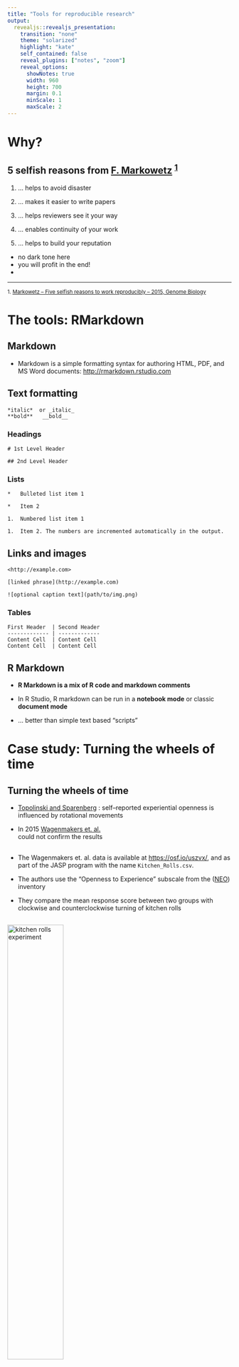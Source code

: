 ```yaml
---
title: "Tools for reproducible research"  
output: 
  revealjs::revealjs_presentation:
    transition: "none"
    theme: "solarized"
    highlight: "kate"
    self_contained: false
    reveal_plugins: ["notes", "zoom"]
    reveal_options:
      showNotes: true
      width: 960
      height: 700
      margin: 0.1
      minScale: 1
      maxScale: 2
---
```


# Why?


## 5 selfish reasons from [F. Markowetz](http://www.markowetzlab.org/florian/) <sup><a href="#fn1" id="ref1">1</a></sup>

1. ... helps to avoid disaster

1. ... makes it easier to write papers

1. ... helps reviewers see it your way  

1. ... enables continuity of your work

1. ... helps to build your reputation

<aside class="notes">

  <ul>
  <li> no dark tone here  </li>
  <li> you will profit in the end!</li>
  <li> </li>
  </ul> 


</aside>


<hr></hr>

<sup id="fn1">1. [Markowetz -- Five selfish reasons to work reproducibly -- 2015, Genome Biology](https://dx.doi.org/10.1186/s13059-015-0850-7) <a href="#ref1" title="Jump back to footnote 1 in the text."></a></sup>


# The tools: RMarkdown


## Markdown

* Markdown is a simple formatting syntax for authoring HTML, PDF, and 
MS Word documents: <http://rmarkdown.rstudio.com>

## Text formatting 
```
*italic*  or _italic_
**bold**   __bold__
```

### Headings

```
# 1st Level Header

## 2nd Level Header
```

### Lists

```
*   Bulleted list item 1

*   Item 2

1.  Numbered list item 1

1.  Item 2. The numbers are incremented automatically in the output.
```


## Links and images

```
<http://example.com>

[linked phrase](http://example.com)

![optional caption text](path/to/img.png)
```

### Tables 

```
First Header  | Second Header
------------- | -------------
Content Cell  | Content Cell
Content Cell  | Content Cell

```
## R Markdown

* __R Markdown is a mix of R code and markdown comments__

* In R Studio, R markdown can be run in a __notebook mode__ or classic __document mode__

* ... better than simple text based "scripts"

# Case study: Turning the wheels of time

## Turning the wheels of time

* [Topolinski and Sparenberg](ttp://dx.doi.org/10.1177/1948550611419266) :
 self--reported experiential 
openness is influenced by rotational movements 

* In 2015 [Wagenmakers et. al.](http://dx.doi.org/10.3389/fpsyg.2015.00494)  
could not confirm the results

## 

* The Wagenmakers et. al. data is available at <https://osf.io/uszvx/>, and as part of the JASP 
program with the name `Kitchen_Rolls.csv`. 

* The authors use the "Openness to Experience" subscale from the
([NEO](https://en.wikipedia.org/wiki/Revised_NEO_Personality_Inventory#Personality_dimensions)) inventory 

* They compare the mean response score between two groups with clockwise and
counterclockwise turning of kitchen rolls

##

<img src="kitchen_rolls.jpg" width="50%" height="50%" alt="kitchen rolls experiment"/>

## ... hands on Rmarkdown ...

# Jupyter Notebooks

## Jupyter Notebooks 

* formely known as IPython Notebooks

* Composed of "cells" where you enter either markdown or Python code

* Other languages are supported as well

## ... hands on in Jupyter ...


# Version control

## Why version control?

<img src="version_control.png" width="50%" height="50%" alt="version control"/>

 from <http://phdcomics.com/comics/archive_print.php?comicid=1531>
 
 
 
## Git and github

* Git = the modern version control tool

* Github = company hosting git repositories

* Intro in the pdf in your materials or

* <http://happygitwithr.com/>


# Markdown / html based slides

##  Reproducible slides

* I recommend [reveal.js](lab.hakim.se/reveal-js/)

* see <http://rmarkdown.rstudio.com/revealjs_presentation_format.html>

* OR <https://slides.com>/